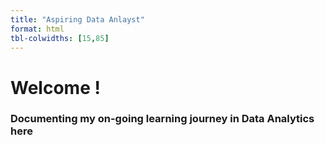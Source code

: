 ```yaml
---
title: "Aspiring Data Anlayst"
format: html
tbl-colwidths: [15,85]
---
```


# Welcome !

### Documenting my on-going learning journey in Data Analytics here
